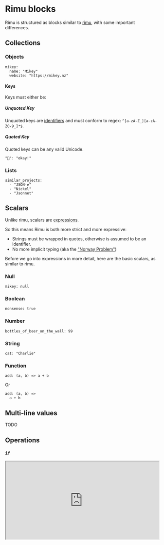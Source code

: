 # Rimu blocks

Rimu is structured as blocks similar to [rimu](https://rimu.org/), with some important differences.

## Collections

### Objects

```rimu
mikey:
  name: "Mikey"
  website: "https://mikey.nz"
```

#### Keys

Keys must either be:

##### Unquoted Key

Unquoted keys are [identifiers](./expressions#Identifiers) and must conform to regex: `^[a-zA-Z_][a-zA-Z0-9_]*$`.

##### Quoted Key

Quoted keys can be any valid Unicode.

```rimu
"🙆": "okay!"
```

### Lists

```rimu
similar_projects:
  - "JSON-e"
  - "Nickel"
  - "Jsonnet"
```

## Scalars

Unlike rimu, scalars are [expressions](./expressions).

So this means Rimu is both more strict and more expressive:

- Strings must be wrapped in quotes, otherwise is assumed to be an identifier.
- No more implicit typing (aka the ["Norway Problem"](https://hitchdev.com/strictrimu/why/implicit-typing-removed/))

Before we go into expressions in more detail, here are the basic scalars, as similar to rimu.

### Null

```rimu
mikey: null
```

### Boolean

```rimu
nonsense: true
```

### Number

```rimu
bottles_of_beer_on_the_wall: 99
```

### String

```rimu
cat: "Charlie"
```

### Function

```rimu
add: (a, b) => a + b
```

Or

```rimu
add: (a, b) =>
  a + b
```

## Multi-line values

TODO

## Operations

### `if`

<iframe
  width="100%"
  height="256"
  style={{ marginTop: "2rem" }}
  src="https://play.rimu.dev/?i=bRYxBCoQwDEWv8skJnFkKepJsKkRUtJE2Za5v28C4-3mPPAr3fcrIEVjUTK8-gX3Fd8CMz-C3bRLBdEiImcmZnFkqs6QlS-p4UbXcEzXAFJgwTT4abBX__e22jVWsJblqsVdpsb-lBw"
/>

### `let`

<iframe
  width="100%"
  height="256"
  style={{ marginTop: "2rem" }}
  src="https://play.rimu.dev/?i=bU8pJLYnJU1BITEmxUtBI1FFI0lSwtVNIVNBWSAKJF5cmlRQlJpcgSYKEgRoUdEEqMvOQVUGkdEGmaRga6CgYGWjChIwNlAA"
/>
